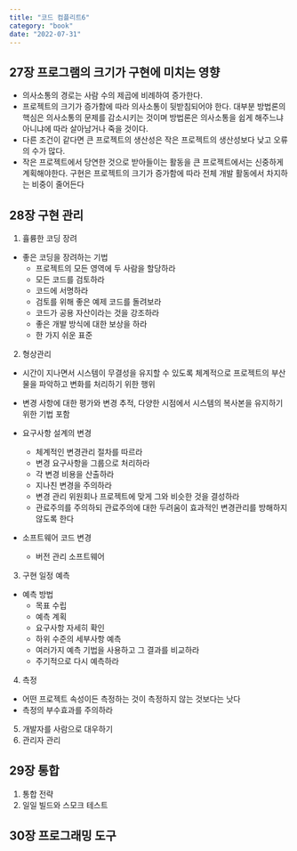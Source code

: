 ```yaml
---
title: "코드 컴플리트6"
category: "book"
date: "2022-07-31"
---
```


## 27장 프로그램의 크기가 구현에 미치는 영향

- 의사소통의 경로는 사람 수의 제곱에 비례하여 증가한다.
- 프로젝트의 크기가 증가함에 따라 의사소통이 뒷받침되어야 한다. 대부분 방법론의 핵심은 의사소통의 문제를 감소시키는 것이며 방법론은 의사소통을 쉽게 해주느냐 아니냐에 따라 살아남거나 죽을 것이다.
- 다른 조건이 같다면 큰 프로젝트의 생산성은 작은 프로젝트의 생산성보다 낮고 오류의 수가 많다.
- 작은 프로젝트에서 당연한 것으로 받아들이는 활동을 큰 프로젝트에서는 신중하게 계획해야한다. 구현은 프로젝트의 크기가 증가함에 따라 전체 개발 활동에서 차지하는 비중이 줄어든다

## 28장 구현 관리

1. 휼륭한 코딩 장려

- 좋은 코딩을 장려하는 기법
  - 프로젝트의 모든 영역에 두 사람을 할당하라
  - 모든 코드를 검토하라
  - 코드에 서명하라
  - 검토를 위해 좋은 예제 코드를 돌려보라
  - 코드가 공용 자산이라는 것을 강조하라
  - 좋은 개발 방식에 대한 보상을 하라
  - 한 가지 쉬운 표준

2. 형상관리

- 시간이 지나면서 시스템이 무결성을 유지할 수 있도록 체계적으로 프로젝트의 부산물을 파악하고 변화를 처리하기 위한 행위
- 변경 사항에 대한 평가와 변경 추적, 다양한 시점에서 시스템의 복사본을 유지하기 위한 기법 포함

- 요구사항 설계의 변경

  - 체계적인 변경관리 절차를 따르라
  - 변경 요구사항을 그룹으로 처리하라
  - 각 변경 비용을 산출하라
  - 지나친 변경을 주의하라
  - 변경 관리 위원회나 프로젝트에 맞게 그와 비슷한 것을 결성하라
  - 관료주의를 주의하되 관료주의에 대한 두려움이 효과적인 변경관리를 방해하지 않도록 한다

- 소프트웨어 코드 변경
  - 버전 관리 소프트웨어

3. 구현 일정 예측

- 예측 방법
  - 목표 수립
  - 예측 계획
  - 요구사항 자세히 확인
  - 하위 수준의 세부사항 예측
  - 여러가지 예측 기법을 사용하고 그 결과를 비교하라
  - 주기적으로 다시 예측하라

4. 측정

- 어떤 프로젝트 속성이든 측정하는 것이 측정하지 않는 것보다는 낫다
- 측정의 부수효과를 주의하라

5. 개발자를 사람으로 대우하기
6. 관리자 관리

## 29장 통합

1. 통합 전략
2. 일일 빌드와 스모크 테스트

## 30장 프로그래밍 도구
